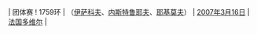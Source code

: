 | 团体赛
! 1759环
| {{RUS}}（[[弗拉基米尔·伊萨科夫|伊萨科夫]]、[[米哈伊尔·内斯特鲁耶夫|内斯特鲁耶夫]]、[[里奥尼德·耶基莫夫|耶基莫夫]]）
| [[2007年]][[3月16日]]
| [[法国]][[多维尔]]
| {{ed|男子10米气手枪团体赛世界纪录}}
<noinclude>[[Category:男子射击世界纪录导航模板|{{PAGENAME}}]]</noinclude>